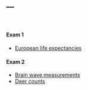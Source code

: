 ---
---

<br>

<h4>Exam 1</h4>

- [European life expectancies](data/europe)

<p>
<h4>Exam 2</h4>

- [Brain wave measurements](data/brain)
- [Deer counts](data/deer)

